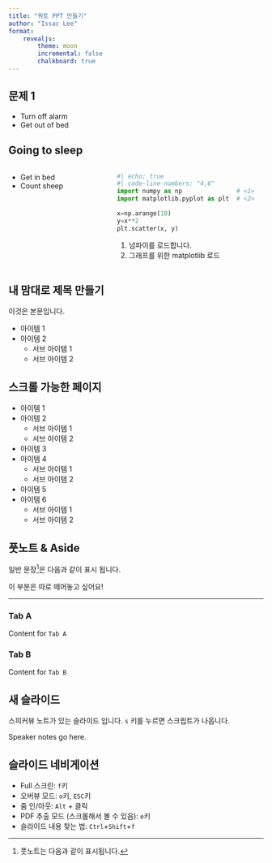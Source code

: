 ```yaml
---
title: "쿼토 PPT 만들기"
author: "Issac Lee"
format: 
    revealjs:
        theme: moon
        incremental: false
        chalkboard: true
---
```


## 문제 1

::: {.incremental}

- Turn off alarm
- Get out of bed

:::

## Going to sleep

:::: {.columns}

::: {.column width="40%"}

- Get in bed
- Count sheep

:::

::: {.column width="60%"}

```python
#| echo: true
#| code-line-numbers: "4,6"
import numpy as np               # <1>
import matplotlib.pyplot as plt  # <2>

x=np.arange(10)
y=x**2
plt.scatter(x, y)
```
1. 넘파이를 로드합니다.
2. 그래프를 위한 matplotlib 로드

:::

::::

## 내 맘대로 제목 만들기 {.smaller}

이것은 본문입니다.

- 아이템 1
- 아이템 2
    - 서브 아이템 1
    - 서브 아이템 2

## 스크롤 가능한 페이지 {.scrollable}

- 아이템 1
- 아이템 2
    - 서브 아이템 1
    - 서브 아이템 2
- 아이템 3
- 아이템 4
    - 서브 아이템 1
    - 서브 아이템 2
- 아이템 5
- 아이템 6
    - 서브 아이템 1
    - 서브 아이템 2

## 풋노트 & Aside

일반 문장^[풋노트는 다음과 같이 표시됩니다.]은 다음과 같이 표시 됩니다.

::: aside

이 부분은 따로 떼어놓고 싶어요!

:::

---

::: {.panel-tabset}

### Tab A

Content for `Tab A`

### Tab B

Content for `Tab B`

:::

## 새 슬라이드 {background-color="aquamarine"}

스피커뷰 노트가 있는 슬라이드 입니다. `s` 키를 누르면 스크립트가 나옵니다.

::: {.notes}
Speaker notes go here.
:::


## 슬라이드 네비게이션

* Full 스크린: `f`키
* 오버뷰 모드: `o`키, `ESC`키
* 줌 인/아웃: `Alt` + 클릭
* PDF 추출 모드 (스크롤해서 볼 수 있음): `e`키
* 슬라이드 내용 찾는 법: `Ctrl`+`Shift`+`f`